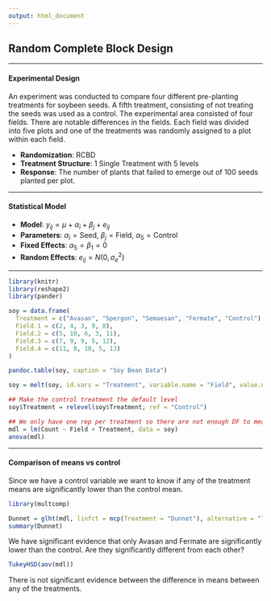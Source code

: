```yaml
---
output: html_document
---
```


## **Random Complete Block Design**

---

#### **Experimental Design**

An experiment was conducted to compare four different pre-planting treatments for soybeen seeds. A fifth treatment, consisting of not treating the seeds was used as a control. The experimental area consisted of four fields. There are notable differences in the fields. Each field was divided into five plots and one of the treatments was randomly assigned to a plot within each field.

- **Randomization**: RCBD  
- **Treatment Structure**: 1 Single Treatment with 5 levels
- **Response**: The number of plants that failed to emerge out of 100 seeds planted per plot.

---

#### **Statistical Model**
- **Model**: $y_{ij} = \mu + \alpha_i + \beta_j + e_{ij}$  
- **Parameters**: $\alpha_i = \text{Seed, } \beta_j = \text{Field, } \alpha_5 = \text{Control}$  
- **Fixed Effects**: $\alpha_5 = \beta_1 = 0$
- **Random Effects**: $e_{ij} = N(0, \sigma^2_e)$  

---

```r
library(knitr)
library(reshape2)
library(pander)

soy = data.frame(
  Treatment = c("Avasan", "Spergon", "Semaesan", "Fermate", "Control"),
  Field.1 = c(2, 4, 3, 9, 8),
  Field.2 = c(5, 10, 6, 3, 11),
  Field.3 = c(7, 9, 9, 5, 12),
  Field.4 = c(11, 8, 10, 5, 13)
)

pandoc.table(soy, caption = "Soy Bean Data")

soy = melt(soy, id.vars = "Treatment", variable.name = "Field", value.name = "Count")

```


```r
## Make the control treatment the default level
soy$Treatment = relevel(soy$Treatment, ref = "Control")

## We only have one rep per treatment so there are not enough DF to measure the interaction
mdl = lm(Count ~ Field + Treatment, data = soy)
anova(mdl)

```

---

#### Comparison of means vs control

Since we have a control variable we want to know if any of the treatment means are significantly lower than the control mean.

```r
library(multcomp)

Dunnet = glht(mdl, linfct = mcp(Treatment = "Dunnet"), alternative = "less")
summary(Dunnet)

```

We have significant evidence that only Avasan and Fermate are significantly lower than the control. Are they significantly different from each other?

```r

TukeyHSD(aov(mdl))

```

There is not significant evidence between the difference in means between any of the treatments.




















